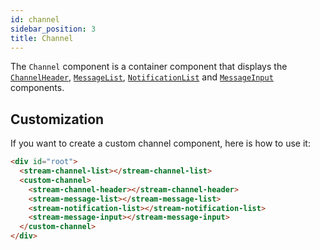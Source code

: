 ```yaml
---
id: channel
sidebar_position: 3
title: Channel
---
```


The `Channel` component is a container component that displays the [`ChannelHeader`](./channel-header.mdx), [`MessageList`](./message-list.mdx), [`NotificationList`](./notifications.mdx) and [`MessageInput`](./message-input.mdx) components.

## Customization

If you want to create a custom channel component, here is how to use it:

```html
<div id="root">
  <stream-channel-list></stream-channel-list>
  <custom-channel>
    <stream-channel-header></stream-channel-header>
    <stream-message-list></stream-message-list>
    <stream-notification-list></stream-notification-list>
    <stream-message-input></stream-message-input>
  </custom-channel>
</div>
```

